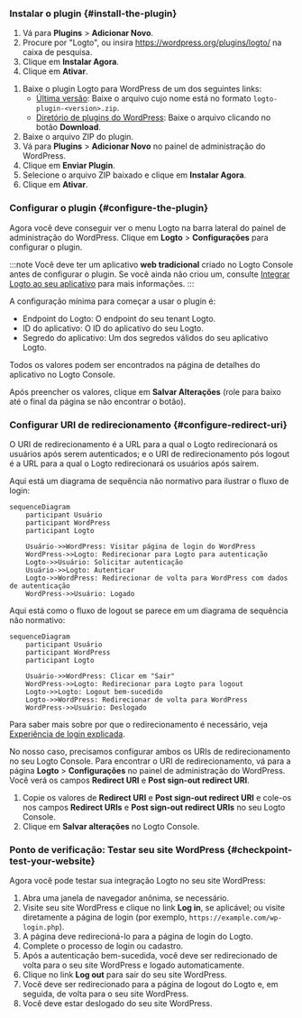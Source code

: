 
### Instalar o plugin \{#install-the-plugin}

<Tabs>

<TabItem value="admin-panel" label="Do painel de administração do WordPress">

1. Vá para **Plugins** > **Adicionar Novo**.
2. Procure por "Logto", ou insira https://wordpress.org/plugins/logto/ na caixa de pesquisa.
3. Clique em **Instalar Agora**.
4. Clique em **Ativar**.

</TabItem>

<TabItem value="upload" label="A partir do upload">

1. Baixe o plugin Logto para WordPress de um dos seguintes links:
   - [Última versão](https://github.com/logto-io/wordpress/releases): Baixe o arquivo cujo nome está no formato `logto-plugin-<version>.zip`.
   - [Diretório de plugins do WordPress](https://wordpress.org/plugins/logto/): Baixe o arquivo clicando no botão **Download**.
2. Baixe o arquivo ZIP do plugin.
3. Vá para **Plugins** > **Adicionar Novo** no painel de administração do WordPress.
4. Clique em **Enviar Plugin**.
5. Selecione o arquivo ZIP baixado e clique em **Instalar Agora**.
6. Clique em **Ativar**.

</TabItem>

</Tabs>

### Configurar o plugin \{#configure-the-plugin}

Agora você deve conseguir ver o menu Logto na barra lateral do painel de administração do WordPress. Clique em **Logto** > **Configurações** para configurar o plugin.

:::note
Você deve ter um aplicativo **web tradicional** criado no Logto Console antes de configurar o plugin. Se você ainda não criou um, consulte [Integrar Logto ao seu aplicativo](/integrate-logto/integrate-logto-into-your-application) para mais informações.
:::

A configuração mínima para começar a usar o plugin é:

- Endpoint do Logto: O endpoint do seu tenant Logto.
- ID do aplicativo: O ID do aplicativo do seu Logto.
- Segredo do aplicativo: Um dos segredos válidos do seu aplicativo Logto.

Todos os valores podem ser encontrados na página de detalhes do aplicativo no Logto Console.

Após preencher os valores, clique em **Salvar Alterações** (role para baixo até o final da página se não encontrar o botão).

### Configurar URI de redirecionamento \{#configure-redirect-uri}

O URI de redirecionamento é a URL para a qual o Logto redirecionará os usuários após serem autenticados; e o URI de redirecionamento pós logout é a URL para a qual o Logto redirecionará os usuários após saírem.

Aqui está um diagrama de sequência não normativo para ilustrar o fluxo de login:

```mermaid
sequenceDiagram
    participant Usuário
    participant WordPress
    participant Logto

    Usuário->>WordPress: Visitar página de login do WordPress
    WordPress->>Logto: Redirecionar para Logto para autenticação
    Logto->>Usuário: Solicitar autenticação
    Usuário->>Logto: Autenticar
    Logto->>WordPress: Redirecionar de volta para WordPress com dados de autenticação
    WordPress->>Usuário: Logado
```

Aqui está como o fluxo de logout se parece em um diagrama de sequência não normativo:

```mermaid
sequenceDiagram
    participant Usuário
    participant WordPress
    participant Logto

    Usuário->>WordPress: Clicar em "Sair"
    WordPress->>Logto: Redirecionar para Logto para logout
    Logto->>Logto: Logout bem-sucedido
    Logto->>WordPress: Redirecionar de volta para WordPress
    WordPress->>Usuário: Deslogado
```

Para saber mais sobre por que o redirecionamento é necessário, veja [Experiência de login explicada](/concepts/sign-in-experience).

No nosso caso, precisamos configurar ambos os URIs de redirecionamento no seu Logto Console. Para encontrar o URI de redirecionamento, vá para a página **Logto** > **Configurações** no painel de administração do WordPress. Você verá os campos **Redirect URI** e **Post sign-out redirect URI**.

1. Copie os valores de **Redirect URI** e **Post sign-out redirect URI** e cole-os nos campos **Redirect URIs** e **Post sign-out redirect URIs** no seu Logto Console.
2. Clique em **Salvar alterações** no Logto Console.

### Ponto de verificação: Testar seu site WordPress \{#checkpoint-test-your-website}

Agora você pode testar sua integração Logto no seu site WordPress:

1. Abra uma janela de navegador anônima, se necessário.
2. Visite seu site WordPress e clique no link **Log in**, se aplicável; ou visite diretamente a página de login (por exemplo, `https://example.com/wp-login.php`).
3. A página deve redirecioná-lo para a página de login do Logto.
4. Complete o processo de login ou cadastro.
5. Após a autenticação bem-sucedida, você deve ser redirecionado de volta para o seu site WordPress e logado automaticamente.
6. Clique no link **Log out** para sair do seu site WordPress.
7. Você deve ser redirecionado para a página de logout do Logto e, em seguida, de volta para o seu site WordPress.
8. Você deve estar deslogado do seu site WordPress.